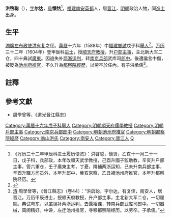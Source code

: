 '''洪啓聪'''（{{bd|？||？||catIdx=H洪}}），[[表字|字]]'''尔达'''，[[号|号]]'''懷怙'''<ref>《万历三十二年甲辰科进士履历便览》：洪啓聪，懷贤，乙亥十一月二十一日，戊子科，兵部政，本年改順天武学教授，己酉升國子監助教，辛亥升户部主事，管六軍仓，壬子廣東主考，丁憂，降補两浙运知，己未升南兵部主事，辛酉升職方司员外，本年升郎中，癸亥京察，乙丑補池州府推官，本年升都察院经历。</ref>，[[福建等處承宣布政使司|福建]][[南安|南安]][[英都鎮|英都]]人，居[[晉江縣|晋江]]，[[明朝|明朝]]政治人物，同[[進士|進士]]出身。

==生平==
[[湖廣等處承宣布政使司|湖廣]][[左布政使|左布政使]][[洪有复|洪有复]]之侄。[[萬曆|萬曆]]十六年（1588年）中[[福建等處承宣布政使司|福建]][[鄉試|鄉試]]戊子科[[舉人|舉人]]<ref>{{Cite web |url=http://www.nanchens.com/xqxx/xqxx02/xqxx02041.htm |title=南安歷代文科舉人名表 - 南陳宗親網 |access-date=2018-07-05 |archive-date=2018-01-30 |archive-url=https://web.archive.org/web/20180130020000/http://www.nanchens.com/xqxx/xqxx02/xqxx02041.htm |dead-url=no }}</ref>。[[万历|万历]]三十二年（1604年）登甲辰科[[进士|进士]]，授[[顺天府|顺天府]][[教授_(官名)|教授]]，升[[户部|户部]][[主事|主事]]，主北新大军二仓，四十典試[[廣東|廣東]]。因過失补[[两浙|两浙]][[运判|运判]]，转[[南京兵部|南京兵部]]武库司[[郎中_(官職)|郎中]]。後遭讒言中傷，被貶為[[池州府|池州府]][[推官|推官]]，不久升為[[都察院|都察院]][[經歷|經歷]]，以勞卒於任內。有子洪承儒<ref>[[清|清]]·周學曾等，《晉江縣志》（卷44）：“洪启聪，字尔达，有复侄，南安人，居晋江。万历甲辰进士，授顺天府教授，升户部主事，主北新大军二仓，一切厘剔。典试粤东，以罣误补两浙运判，去蠹裕课，转南兵部武库司郎中。一切器械，简阅精好。中谗，左迁池州推官，寻移都察院经历。以劳卒。子承儒。”</ref>。

==註釋==
{{reflist}}

==參考文獻==
*周學曾等，《道光晉江縣志》

{{萬曆三十二年甲辰科殿試金榜}}
{{DEFAULTSORT:Hong洪}}

[[Category:萬曆十六年戊子科舉人|Category:萬曆十六年戊子科舉人]]
[[Category:明朝順天府儒學教授|Category:明朝順天府儒學教授]]
[[Category:明朝戶部主事|Category:明朝戶部主事]]
[[Category:南京兵部郎中|Category:南京兵部郎中]]
[[Category:明朝池州府推官|Category:明朝池州府推官]]
[[Category:明朝都察院經歷|Category:明朝都察院經歷]]
[[Category:翁山洪氏|Category:翁山洪氏]]
[[Category:南安人|Category:南安人]]
[[Category:晉江人|Category:晉江人]]
[[Category:洪姓|Q]]